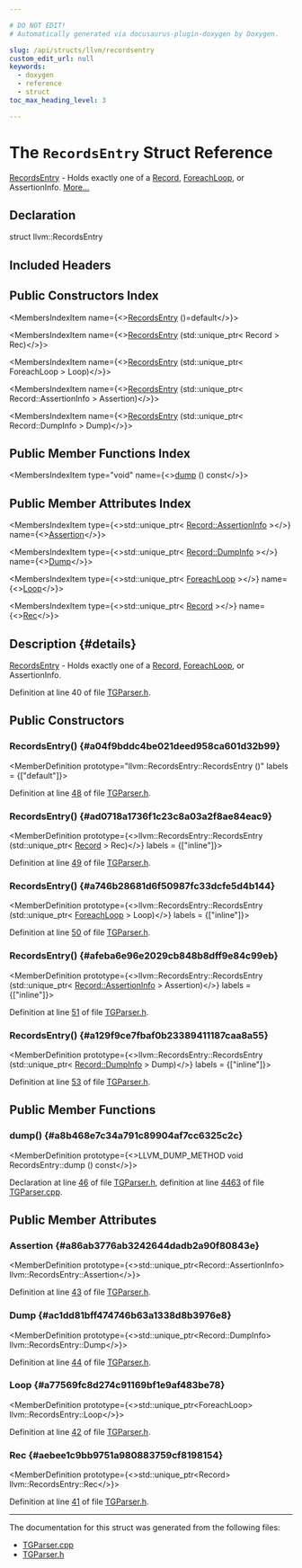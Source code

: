 ```yaml
---

# DO NOT EDIT!
# Automatically generated via docusaurus-plugin-doxygen by Doxygen.

slug: /api/structs/llvm/recordsentry
custom_edit_url: null
keywords:
  - doxygen
  - reference
  - struct
toc_max_heading_level: 3

---
```





# The `RecordsEntry` Struct Reference

<DoxygenPage pluginConfig={pluginConfig}>

<a href="/docs/api/structs/llvm/recordsentry">RecordsEntry</a> - Holds exactly one of a <a href="/docs/api/classes/llvm/record">Record</a>, <a href="/docs/api/structs/llvm/foreachloop">ForeachLoop</a>, or AssertionInfo. <a href="#details">More...</a>

## Declaration

<CodeBlock>struct llvm::RecordsEntry</CodeBlock>

## Included Headers

<IncludesList>
<IncludesListItem
  filePath="TableGen/TGParser.h"
  permalink="/docs/api/files/lib/lib/tablegen/tgparser-h"
  isLocal="true" />
</IncludesList>

## Public Constructors Index

<MembersIndex>

<MembersIndexItem
  name={<><a href="#a04f9bddc4be021deed958ca601d32b99">RecordsEntry</a> ()=default</>}>
</MembersIndexItem>

<MembersIndexItem
  name={<><a href="#ad0718a1736f1c23c8a03a2f8ae84eac9">RecordsEntry</a> (std::unique&#95;ptr&lt; Record &gt; Rec)</>}>
</MembersIndexItem>

<MembersIndexItem
  name={<><a href="#a746b28681d6f50987fc33dcfe5d4b144">RecordsEntry</a> (std::unique&#95;ptr&lt; ForeachLoop &gt; Loop)</>}>
</MembersIndexItem>

<MembersIndexItem
  name={<><a href="#afeba6e96e2029cb848b8dff9e84c99eb">RecordsEntry</a> (std::unique&#95;ptr&lt; Record::AssertionInfo &gt; Assertion)</>}>
</MembersIndexItem>

<MembersIndexItem
  name={<><a href="#a129f9ce7fbaf0b23389411187caa8a55">RecordsEntry</a> (std::unique&#95;ptr&lt; Record::DumpInfo &gt; Dump)</>}>
</MembersIndexItem>

</MembersIndex>

## Public Member Functions Index

<MembersIndex>

<MembersIndexItem
  type="void"
  name={<><a href="#a8b468e7c34a791c89904af7cc6325c2c">dump</a> () const</>}>
</MembersIndexItem>

</MembersIndex>

## Public Member Attributes Index

<MembersIndex>

<MembersIndexItem
  type={<>std::unique&#95;ptr&lt; <a href="/docs/api/structs/llvm/record/assertioninfo">Record::AssertionInfo</a> &gt;</>}
  name={<><a href="#a86ab3776ab3242644dadb2a90f80843e">Assertion</a></>}>
</MembersIndexItem>

<MembersIndexItem
  type={<>std::unique&#95;ptr&lt; <a href="/docs/api/structs/llvm/record/dumpinfo">Record::DumpInfo</a> &gt;</>}
  name={<><a href="#ac1dd81bff474746b63a1338d8b3976e8">Dump</a></>}>
</MembersIndexItem>

<MembersIndexItem
  type={<>std::unique&#95;ptr&lt; <a href="/docs/api/structs/llvm/foreachloop">ForeachLoop</a> &gt;</>}
  name={<><a href="#a77569fc8d274c91169bf1e9af483be78">Loop</a></>}>
</MembersIndexItem>

<MembersIndexItem
  type={<>std::unique&#95;ptr&lt; <a href="/docs/api/classes/llvm/record">Record</a> &gt;</>}
  name={<><a href="#aebee1c9bb9751a980883759cf8198154">Rec</a></>}>
</MembersIndexItem>

</MembersIndex>

## Description {#details}

<a href="/docs/api/structs/llvm/recordsentry">RecordsEntry</a> - Holds exactly one of a <a href="/docs/api/classes/llvm/record">Record</a>, <a href="/docs/api/structs/llvm/foreachloop">ForeachLoop</a>, or AssertionInfo.

Definition at line 40 of file <a href="/docs/api/files/lib/lib/tablegen/tgparser-h">TGParser.h</a>.

<SectionDefinition>

## Public Constructors

### RecordsEntry() {#a04f9bddc4be021deed958ca601d32b99}

<MemberDefinition
  prototype="llvm::RecordsEntry::RecordsEntry ()"
  labels = {["default"]}>

Definition at line <a href="/docs/api/files/lib/lib/tablegen/tgparser-h/#l00048">48</a> of file <a href="/docs/api/files/lib/lib/tablegen/tgparser-h">TGParser.h</a>.
</MemberDefinition>

### RecordsEntry() {#ad0718a1736f1c23c8a03a2f8ae84eac9}

<MemberDefinition
  prototype={<>llvm::RecordsEntry::RecordsEntry (std::unique&#95;ptr&lt; <a href="/docs/api/classes/llvm/record">Record</a> &gt; Rec)</>}
  labels = {["inline"]}>

Definition at line <a href="/docs/api/files/lib/lib/tablegen/tgparser-h/#l00049">49</a> of file <a href="/docs/api/files/lib/lib/tablegen/tgparser-h">TGParser.h</a>.
</MemberDefinition>

### RecordsEntry() {#a746b28681d6f50987fc33dcfe5d4b144}

<MemberDefinition
  prototype={<>llvm::RecordsEntry::RecordsEntry (std::unique&#95;ptr&lt; <a href="/docs/api/structs/llvm/foreachloop">ForeachLoop</a> &gt; Loop)</>}
  labels = {["inline"]}>

Definition at line <a href="/docs/api/files/lib/lib/tablegen/tgparser-h/#l00050">50</a> of file <a href="/docs/api/files/lib/lib/tablegen/tgparser-h">TGParser.h</a>.
</MemberDefinition>

### RecordsEntry() {#afeba6e96e2029cb848b8dff9e84c99eb}

<MemberDefinition
  prototype={<>llvm::RecordsEntry::RecordsEntry (std::unique&#95;ptr&lt; <a href="/docs/api/structs/llvm/record/assertioninfo">Record::AssertionInfo</a> &gt; Assertion)</>}
  labels = {["inline"]}>

Definition at line <a href="/docs/api/files/lib/lib/tablegen/tgparser-h/#l00051">51</a> of file <a href="/docs/api/files/lib/lib/tablegen/tgparser-h">TGParser.h</a>.
</MemberDefinition>

### RecordsEntry() {#a129f9ce7fbaf0b23389411187caa8a55}

<MemberDefinition
  prototype={<>llvm::RecordsEntry::RecordsEntry (std::unique&#95;ptr&lt; <a href="/docs/api/structs/llvm/record/dumpinfo">Record::DumpInfo</a> &gt; Dump)</>}
  labels = {["inline"]}>

Definition at line <a href="/docs/api/files/lib/lib/tablegen/tgparser-h/#l00053">53</a> of file <a href="/docs/api/files/lib/lib/tablegen/tgparser-h">TGParser.h</a>.
</MemberDefinition>

</SectionDefinition>

<SectionDefinition>

## Public Member Functions

### dump() {#a8b468e7c34a791c89904af7cc6325c2c}

<MemberDefinition
  prototype={<>LLVM&#95;DUMP&#95;METHOD void RecordsEntry::dump () const</>}>

Declaration at line <a href="/docs/api/files/lib/lib/tablegen/tgparser-h/#l00046">46</a> of file <a href="/docs/api/files/lib/lib/tablegen/tgparser-h">TGParser.h</a>, definition at line <a href="/docs/api/files/lib/lib/tablegen/tgparser-cpp/#l04463">4463</a> of file <a href="/docs/api/files/lib/lib/tablegen/tgparser-cpp">TGParser.cpp</a>.
</MemberDefinition>

</SectionDefinition>

<SectionDefinition>

## Public Member Attributes

### Assertion {#a86ab3776ab3242644dadb2a90f80843e}

<MemberDefinition
  prototype={<>std::unique&#95;ptr&lt;Record::AssertionInfo&gt; llvm::RecordsEntry::Assertion</>}>

Definition at line <a href="/docs/api/files/lib/lib/tablegen/tgparser-h/#l00043">43</a> of file <a href="/docs/api/files/lib/lib/tablegen/tgparser-h">TGParser.h</a>.
</MemberDefinition>

### Dump {#ac1dd81bff474746b63a1338d8b3976e8}

<MemberDefinition
  prototype={<>std::unique&#95;ptr&lt;Record::DumpInfo&gt; llvm::RecordsEntry::Dump</>}>

Definition at line <a href="/docs/api/files/lib/lib/tablegen/tgparser-h/#l00044">44</a> of file <a href="/docs/api/files/lib/lib/tablegen/tgparser-h">TGParser.h</a>.
</MemberDefinition>

### Loop {#a77569fc8d274c91169bf1e9af483be78}

<MemberDefinition
  prototype={<>std::unique&#95;ptr&lt;ForeachLoop&gt; llvm::RecordsEntry::Loop</>}>

Definition at line <a href="/docs/api/files/lib/lib/tablegen/tgparser-h/#l00042">42</a> of file <a href="/docs/api/files/lib/lib/tablegen/tgparser-h">TGParser.h</a>.
</MemberDefinition>

### Rec {#aebee1c9bb9751a980883759cf8198154}

<MemberDefinition
  prototype={<>std::unique&#95;ptr&lt;Record&gt; llvm::RecordsEntry::Rec</>}>

Definition at line <a href="/docs/api/files/lib/lib/tablegen/tgparser-h/#l00041">41</a> of file <a href="/docs/api/files/lib/lib/tablegen/tgparser-h">TGParser.h</a>.
</MemberDefinition>

</SectionDefinition>

<hr/>

The documentation for this struct was generated from the following files:

<ul>
<li><a href="/docs/api/files/lib/lib/tablegen/tgparser-cpp">TGParser.cpp</a></li>
<li><a href="/docs/api/files/lib/lib/tablegen/tgparser-h">TGParser.h</a></li>
</ul>

</DoxygenPage>
